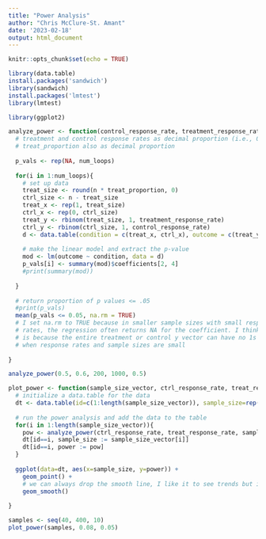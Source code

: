 ```yaml
---
title: "Power Analysis"
author: "Chris McClure-St. Amant"
date: '2023-02-18'
output: html_document
---
```


```r
knitr::opts_chunk$set(echo = TRUE)
```

```r
library(data.table)
install.packages('sandwich')
library(sandwich)
install.packages('lmtest')
library(lmtest)

library(ggplot2)
```

```r
analyze_power <- function(control_response_rate, treatment_response_rate, n, num_loops, treat_proportion=0.5){
  # treatment and control response rates as decimal proportion (i.e., 0.5 for 50%)
  # treat_proportion also as decimal proportion
  
  p_vals <- rep(NA, num_loops)
  
  for(i in 1:num_loops){
    # set up data
    treat_size <- round(n * treat_proportion, 0)
    ctrl_size <- n - treat_size
    treat_x <- rep(1, treat_size)
    ctrl_x <- rep(0, ctrl_size)
    treat_y <- rbinom(treat_size, 1, treatment_response_rate)
    ctrl_y <- rbinom(ctrl_size, 1, control_response_rate)
    d <- data.table(condition = c(treat_x, ctrl_x), outcome = c(treat_y, ctrl_y))
    
    # make the linear model and extract the p-value
    mod <- lm(outcome ~ condition, data = d)
    p_vals[i] <- summary(mod)$coefficients[2, 4]
    #print(summary(mod))
  
  }
  
  # return proportion of p values <= .05
  #print(p_vals)
  mean(p_vals <= 0.05, na.rm = TRUE)
  # I set na.rm to TRUE because in smaller sample sizes with small response  
  # rates, the regression often returns NA for the coefficient. I think this 
  # is because the entire treatment or control y vector can have no 1s in it
  # when response rates and sample sizes are small
  
}

analyze_power(0.5, 0.6, 200, 1000, 0.5)
```


```r
plot_power <- function(sample_size_vector, ctrl_response_rate, treat_response_rate){
  # initialize a data.table for the data
  dt <- data.table(id=c(1:length(sample_size_vector)), sample_size=rep(0.0, length(sample_size_vector)), power=rep(0.0, length(sample_size_vector)))
  
  # run the power analysis and add the data to the table
  for(i in 1:length(sample_size_vector)){
    pow <- analyze_power(ctrl_response_rate, treat_response_rate, sample_size_vector[i], 1000, 0.5)
    dt[id==i, sample_size := sample_size_vector[i]]
    dt[id==i, power := pow]
  }
  
  ggplot(data=dt, aes(x=sample_size, y=power)) +
    geom_point() +
    # we can always drop the smooth line, I like it to see trends but it can be distracting
    geom_smooth()
  
}
```

```r
samples <- seq(40, 400, 10)
plot_power(samples, 0.08, 0.05)

```